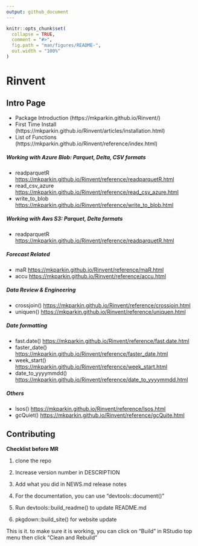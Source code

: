```yaml
---
output: github_document
---
```


<!-- README.md is generated from README.Rmd. Please edit README.Rmd file -->

```r
knitr::opts_chunk$set(
  collapse = TRUE,
  comment = "#>",
  fig.path = "man/figures/README-",
  out.width = "100%"
)
```

# Rinvent

## Intro Page
-   Package Introduction (https://mkparkin.github.io/Rinvent/)
-   First Time Install (https://mkparkin.github.io/Rinvent/articles/installation.html)
-   List of Functions (https://mkparkin.github.io/Rinvent/reference/index.html)


##### Working with Azure Blob: Parquet, Delta, CSV formats
-   readparquetR <https://mkparkin.github.io/Rinvent/reference/readparquetR.html>
-   read_csv_azure <https://mkparkin.github.io/Rinvent/reference/read_csv_azure.html>
-   write_to_blob <https://mkparkin.github.io/Rinvent/reference/write_to_blob.html>

##### Working with Aws S3: Parquet, Delta formats
-   readparquetR <https://mkparkin.github.io/Rinvent/reference/readparquetR.html>

##### Forecast Related
-   maR <https://mkparkin.github.io/Rinvent/reference/maR.html>
-   accu <https://mkparkin.github.io/Rinvent/reference/accu.html>

##### Data Review & Engineering
-   crossjoin() <https://mkparkin.github.io/Rinvent/reference/crossjoin.html>
-   uniquen() <https://mkparkin.github.io/Rinvent/reference/uniquen.html>

##### Date formatting
-   fast.date() <https://mkparkin.github.io/Rinvent/reference/fast.date.html>
-   faster_date() <https://mkparkin.github.io/Rinvent/reference/faster_date.html>
-   week_start() <https://mkparkin.github.io/Rinvent/reference/week_start.html>
-   date_to_yyyymmdd() <https://mkparkin.github.io/Rinvent/reference/date_to_yyyymmdd.html>

##### Others
-  lsos() <https://mkparkin.github.io/Rinvent/reference/lsos.html>
-  gcQuiet() <https://mkparkin.github.io/Rinvent/reference/gcQuite.html>


## Contributing

**Checklist before MR**

1.  clone the repo

2.  Increase version number in DESCRIPTION

3.  Add what you did in NEWS.md release notes

4.  For the documentation, you can use "devtools::document()"

5.  Run devtools::build_readme()  to update README.md

6.  pkgdown::build_site() for website update

This is it. to make sure it is working, you can click on "Build" in RStudio top menu then click "Clean and Rebuild"
